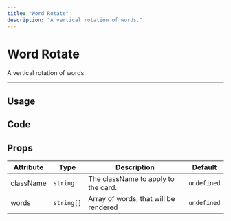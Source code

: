 ```yaml
---
title: "Word Rotate"
description: "A vertical rotation of words."
---
```


# Word Rotate

A vertical rotation of words.

---

## Usage

<ComponentPreview name="word-rotate-example" />

## Code

<ComponentPreview showPreview={false} name="word-rotate" />

## Props

| Attribute | Type       | Description                           | Default     |
| --------- | ---------- | ------------------------------------- | ----------- |
| className | `string`   | The className to apply to the card.   | `undefined` |
| words     | `string[]` | Array of words, that will be rendered | `undefined` |
